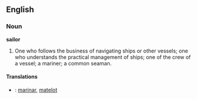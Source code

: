 ==English==

===Noun===

'''sailor'''

#One who follows the business of navigating ships or other vessels; one who understands the practical management of ships; one of the crew of a vessel; a mariner; a common seaman.
====Translations====
*{{ro}}: [[marinar]], [[matelot]]